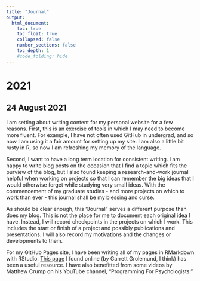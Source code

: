 ```yaml
---
title: "Journal"
output:
  html_document:
    toc: true
    toc_float: true
    collapsed: false
    number_sections: false
    toc_depth: 1
    #code_folding: hide
---
```


# 2021

## 24 August 2021

I am setting about writing content for my personal website for a few reasons. 
First, this is an exercise of tools in which I may need to become more 
fluent. For example, I have not often used GitHub in undergrad, and so now I am 
using it a fair amount for setting up my site. I am also a little bit rusty in 
R, so now I am refreshing my memory of the language.

Second, I want to have a long term location for consistent writing. I am happy 
to write blog posts on the occasion that I find a topic which fits the purview 
of the blog, but I also found keeping a research-and-work journal helpful when 
working on projects so that I can remember the big ideas that I would otherwise 
forget while studying very small ideas. With the commencement of my graduate 
studies - and more projects on which to work than ever - this journal shall be 
my blessing and curse.

As should be clear enough, this "Journal" serves a different purpose than does 
my blog. This is not the place for me to document each original idea I have. 
Instead, I will record checkpoints in the projects on which I work. 
This includes the start or finish of a project and possibly publications and 
presentations. I will also record my motivations and the changes or 
developments to them.

For my GitHub Pages site, I have been writing all of my pages in RMarkdown with 
RStudio. [This page](https://garrettgman.github.io/rmarkdown/rmarkdown_websites.html#overview) 
I found online (by Garrett Grolemund, I think) has been a useful resource. I 
have also benefitted from some videos by Matthew Crump on his YouTube channel, 
"Programming For Psychologists."